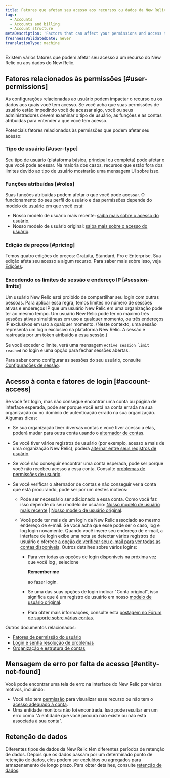 ```yaml
---
title: Fatores que afetam seu acesso aos recursos ou dados da New Relic
tags:
  - Accounts
  - Accounts and billing
  - Account structure
metaDescription: 'Factors that can affect your permissions and access to New Relic features, data, and accounts.'
freshnessValidatedDate: never
translationType: machine
---
```


Existem vários fatores que podem afetar seu acesso a um recurso do New Relic ou aos dados do New Relic.

## Fatores relacionados às permissões [#user-permissions]

As configurações relacionadas ao usuário podem impactar o recurso ou os dados aos quais você tem acesso. Se você acha que suas permissões de usuário estão impedindo você de acessar algo, você ou seus administradores devem examinar o tipo de usuário, as funções e as contas atribuídas para entender a que você tem acesso.

Potenciais fatores relacionados às permissões que podem afetar seu acesso:

### Tipo de usuário [#user-type]

Seu [tipo de usuário](/docs/accounts/accounts-billing/new-relic-one-user-management/user-type) (plataforma básica, principal ou completa) pode afetar o que você pode acessar. Na maioria dos casos, recursos que estão fora dos limites devido ao tipo de usuário mostrarão uma mensagem UI sobre isso.

### Funções atribuídas [#roles]

Suas funções atribuídas podem afetar o que você pode acessar. O funcionamento do seu perfil do usuário e das permissões depende do [modelo de usuário](/docs/accounts/original-accounts-billing/original-product-based-pricing/overview-user-models) em que você está:

* Nosso modelo de usuário mais recente: [saiba mais sobre o acesso do usuário](/docs/accounts/accounts-billing/new-relic-one-user-management/user-management-concepts/#understand-concepts).
* Nosso modelo de usuário original: [saiba mais sobre o acesso do usuário](/docs/accounts/original-accounts-billing/original-users-roles/users-roles-original-user-model/#roles).

### Edição de preços [#pricing]

Temos quatro edições de preços: Gratuita, Standard, Pro e Enterprise. Sua edição afeta seu acesso a algum recurso. Para saber mais sobre isso, veja [Edições](/docs/accounts/accounts-billing/new-relic-one-pricing-billing/new-relic-one-pricing-billing/#editions).

### Excedendo os limites de sessão e endereço IP [#session-limits]

Um usuário New Relic está proibido de compartilhar seu login com outras pessoas. Para aplicar essa regra, temos limites no número de sessões ativas e endereços IP que um usuário New Relic em uma organização pode ter ao mesmo tempo. Um usuário New Relic pode ter no máximo três sessões ativas simultâneas em uso a qualquer momento, ou três endereços IP exclusivos em uso a qualquer momento. (Neste contexto, uma sessão representa um login exclusivo na plataforma New Relic. A sessão é rastreada por um token atribuído a essa sessão.)

Se você exceder o limite, verá uma mensagem `Active session limit reached` no login e uma opção para fechar sessões abertas.

Para saber como configurar as sessões do seu usuário, consulte [Configurações de sessão](/docs/accounts/accounts-billing/new-relic-one-user-management/authentication-domains-saml-sso-scim-more#session-mgmt).

## Acesso à conta e fatores de login [#account-access]

Se você fez login, mas não consegue encontrar uma conta ou página de interface esperada, pode ser porque você está na conta errada na sua organização ou no domínio de autenticação errado na sua organização. Algumas dicas:

* Se sua organização tiver diversas contas e você tiver acesso a elas, poderá mudar para outra conta usando o [alternador de contas](/docs/new-relic-solutions/get-started/glossary/#account-switcher).

* Se você tiver vários registros de usuário (por exemplo, acesso a mais de uma organização New Relic), poderá [alternar entre seus registros de usuário](/docs/accounts/accounts-billing/account-setup/multiple-logins-found).

* Se você não conseguir encontrar uma conta esperada, pode ser porque você não recebeu acesso a essa conta. Consulte [problemas de permissões de usuário](#user-permissions).

* Se você verificar o alternador de contas e não conseguir ver a conta que está procurando, pode ser por um destes motivos:

  * Pode ser necessário ser adicionado a essa conta. Como você faz isso depende do seu modelo de usuário: [Nosso modelo de usuário mais recente](/docs/accounts/accounts-billing/account-structure/new-relic-account-structure/#account-access) \| [Nosso modelo de usuário original](/docs/accounts/original-accounts-billing/original-users-roles/original-account-structure).

  * Você pode ter mais de um login da New Relic associado ao mesmo endereço de e-mail. Se você acha que esse pode ser o caso, log e log login novamente. Quando você insere seu endereço de e-mail, a interface de login exibe uma nota se detectar vários registros de usuário e oferece [a opção de verificar seu e-mail para ver todas as contas disponíveis](/docs/accounts/accounts-billing/account-setup/multiple-logins-found). Outros detalhes sobre vários logins:

    * Para ver todas as opções de login disponíveis na próxima vez que você log , selecione

      <DoNotTranslate>**Remember me**</DoNotTranslate>

      ao fazer login.

    * Se uma das suas opções de login indicar "Conta original", isso significa que é um registro de usuário em nosso [modelo de usuário original](/docs/accounts/original-accounts-billing/original-product-based-pricing/overview-user-models).

    * Para obter mais informações, consulte esta [postagem no Fórum de suporte sobre várias contas](https://discuss.newrelic.com/t/relic-solution-so-youve-created-a-new-account-and-cant-seem-to-access-your-old-account/113122).

Outros documentos relacionados:

* [Fatores de permissão do usuário](#user-permissions)
* [Login e senha resolução de problemas](/docs/accounts/install-new-relic/account-setup/troubleshoot-password-email-address-login-problems)
* [Organização e estrutura de contas](/docs/accounts/accounts-billing/new-relic-one-pricing-users/account-user-structure)

## Mensagem de erro por falta de acesso [#entity-not-found]

Você pode encontrar uma tela de erro na interface do New Relic por vários motivos, incluindo:

* Você não tem [permissão](#user-permissions) para visualizar esse recurso ou não tem o [acesso adequado à conta](#account-access).
* Uma entidade monitora não foi encontrada. Isso pode resultar em um erro como "A entidade que você procura não existe ou não está associada à sua conta".

## Retenção de dados

Diferentes tipos de dados da New Relic têm diferentes períodos de retenção de dados. Depois que os dados passam por um determinado ponto de retenção de dados, eles podem ser excluídos ou agregados para armazenamento de longo prazo. Para obter detalhes, consulte [retenção de dados](/docs/manage-stored-data).